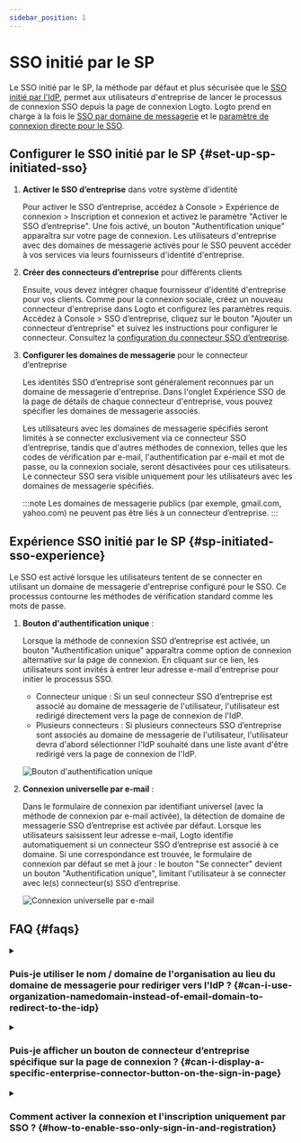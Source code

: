 ```yaml
---
sidebar_position: 1
---
```


# SSO initié par le SP

Le SSO initié par le SP, la méthode par défaut et plus sécurisée que le [SSO initié par l'IdP](/end-user-flows/enterprise-sso/idp-initiated-sso), permet aux utilisateurs d'entreprise de lancer le processus de connexion SSO depuis la page de connexion Logto. Logto prend en charge à la fois le [SSO par domaine de messagerie](#sp-initiated-sso-experience) et le [paramètre de connexion directe pour le SSO](/end-user-flows/authentication-parameters/direct-sign-in#enterprise-sso).

## Configurer le SSO initié par le SP \{#set-up-sp-initiated-sso}

1. **Activer le SSO d’entreprise** dans votre système d'identité

   Pour activer le SSO d’entreprise, accédez à <CloudLink to="/sign-in-experience/sign-up-and-sign-in">Console > Expérience de connexion > Inscription et connexion</CloudLink> et activez le paramètre "Activer le SSO d’entreprise". Une fois activé, un bouton "Authentification unique" apparaîtra sur votre page de connexion. Les utilisateurs d'entreprise avec des domaines de messagerie activés pour le SSO peuvent accéder à vos services via leurs fournisseurs d'identité d'entreprise.

2. **Créer des connecteurs d’entreprise** pour différents clients

   Ensuite, vous devez intégrer chaque fournisseur d'identité d'entreprise pour vos clients. Comme pour la connexion sociale, créez un nouveau connecteur d'entreprise dans Logto et configurez les paramètres requis. Accédez à <CloudLink to="/enterprise-sso">Console > SSO d’entreprise</CloudLink>, cliquez sur le bouton "Ajouter un connecteur d’entreprise" et suivez les instructions pour configurer le connecteur. Consultez la [configuration du connecteur SSO d’entreprise](/connectors/enterprise-connectors/).

3. **Configurer les domaines de messagerie** pour le connecteur d’entreprise

   Les identités SSO d’entreprise sont généralement reconnues par un domaine de messagerie d'entreprise. Dans l'onglet Expérience SSO de la page de détails de chaque connecteur d'entreprise, vous pouvez spécifier les domaines de messagerie associés.

   Les utilisateurs avec les domaines de messagerie spécifiés seront limités à se connecter exclusivement via ce connecteur SSO d’entreprise, tandis que d'autres méthodes de connexion, telles que les codes de vérification par e-mail, l'authentification par e-mail et mot de passe, ou la connexion sociale, seront désactivées pour ces utilisateurs. Le connecteur SSO sera visible uniquement pour les utilisateurs avec les domaines de messagerie spécifiés.

   :::note
   Les domaines de messagerie publics (par exemple, gmail.com, yahoo.com) ne peuvent pas être liés à un connecteur d’entreprise.
   :::

## Expérience SSO initié par le SP \{#sp-initiated-sso-experience}

Le SSO est activé lorsque les utilisateurs tentent de se connecter en utilisant un domaine de messagerie d'entreprise configuré pour le SSO. Ce processus contourne les méthodes de vérification standard comme les mots de passe.

1. **Bouton d'authentification unique** :

   Lorsque la méthode de connexion SSO d’entreprise est activée, un bouton "Authentification unique" apparaîtra comme option de connexion alternative sur la page de connexion. En cliquant sur ce lien, les utilisateurs sont invités à entrer leur adresse e-mail d'entreprise pour initier le processus SSO.

   - Connecteur unique : Si un seul connecteur SSO d’entreprise est associé au domaine de messagerie de l'utilisateur, l'utilisateur est redirigé directement vers la page de connexion de l'IdP.
   - Plusieurs connecteurs : Si plusieurs connecteurs SSO d’entreprise sont associés au domaine de messagerie de l'utilisateur, l'utilisateur devra d'abord sélectionner l'IdP souhaité dans une liste avant d'être redirigé vers la page de connexion de l'IdP.

   ![Bouton d'authentification unique](./assets/sso-button-sign-in.png)

2. **Connexion universelle par e-mail** :

   Dans le formulaire de connexion par identifiant universel (avec la méthode de connexion par e-mail activée), la détection de domaine de messagerie SSO d’entreprise est activée par défaut. Lorsque les utilisateurs saisissent leur adresse e-mail, Logto identifie automatiquement si un connecteur SSO d’entreprise est associé à ce domaine. Si une correspondance est trouvée, le formulaire de connexion par défaut se met à jour : le bouton "Se connecter" devient un bouton "Authentification unique", limitant l'utilisateur à se connecter avec le(s) connecteur(s) SSO d’entreprise.

   ![Connexion universelle par e-mail](./assets/sso-email-sign-in.png)

## FAQ \{#faqs}

<details>
  <summary>

### Puis-je utiliser le nom / domaine de l'organisation au lieu du domaine de messagerie pour rediriger vers l'IdP ? \{#can-i-use-organization-namedomain-instead-of-email-domain-to-redirect-to-the-idp}

</summary>

Actuellement, l'expérience de connexion préconstruite de Logto ne prend en charge que le **SSO par domaine de messagerie**, et non le **SSO par domaine d'organisation**.

Vous pouvez créer une page de routage personnalisée côté client en utilisant les paramètres d'authentification avec `directSignIn:'sso:{connectorId}`. Cette page redirigera les grands clients d'entreprise vers l'IdP approprié en fonction de leur domaine d'organisation. En savoir plus sur le [paramètre de connexion directe](/end-user-flows/authentication-parameters/direct-sign-in/).

</details>

<details>
  <summary>

### Puis-je afficher un bouton de connecteur d’entreprise spécifique sur la page de connexion ? \{#can-i-display-a-specific-enterprise-connector-button-on-the-sign-in-page}

</summary>

Différents clients d'entreprise utilisent différents fournisseurs d'identité pour gérer leurs employés et demandent différentes portées (OIDC) ou attributs (SAML). Par conséquent, il n'est pas recommandé d'afficher un bouton de connecteur d’entreprise destiné à un client spécifique sur une page de connexion générique.

Cependant, si vous développez un produit B2E et souhaitez afficher un bouton pour un client d'entreprise spécifique, vous pouvez créer une page de connexion personnalisée et utiliser `directSignIn:sso` pour router le bouton de manière appropriée. En savoir plus sur le [paramètre de connexion directe](/end-user-flows/authentication-parameters/direct-sign-in/).

</details>

<details>

<summary>

### Comment activer la connexion et l'inscription uniquement par SSO ? \{#how-to-enable-sso-only-sign-in-and-registration}

</summary>

Pour activer la connexion et l'inscription uniquement par SSO, suivez ces étapes :

1. Configurez dans <CloudLink to="/sign-in-experience/sign-up-and-sign-in">Console > Expérience de connexion > Inscription et connexion</CloudLink>
   - Inscription : Non applicable
   - Connexion : Aucune
   - Connexion sociale : Aucune
   - SSO d’entreprise : Activé
   - Inscription des utilisateurs : Désactivée
2. Ajoutez manuellement des utilisateurs en saisissant leur adresse e-mail d'entreprise dans <CloudLink to="/users">Console > Gestion des utilisateurs</CloudLink> ou importez via [Management API](https://openapi.logto.io/operation/operation-createuser).
3. Lorsque les utilisateurs se connectent via SSO pour la première fois, Logto [liera automatiquement](/end-user-flows/enterprise-sso/enterprise-sso-identity#enterprise-sso-account-linking) leur adresse e-mail existante à leur compte SSO.

</details>
